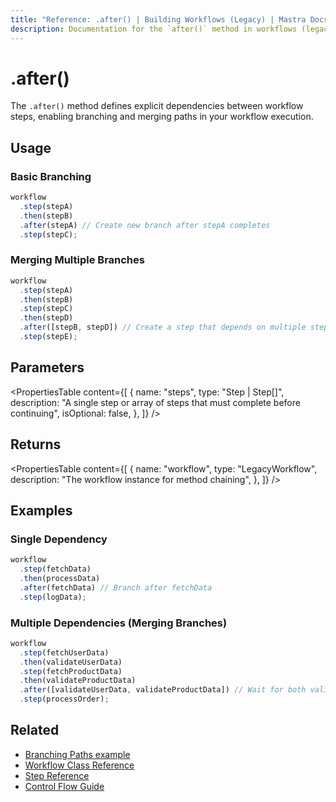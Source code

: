 ```yaml
---
title: "Reference: .after() | Building Workflows (Legacy) | Mastra Docs"
description: Documentation for the `after()` method in workflows (legacy), enabling branching and merging paths.
---
```


# .after()

The `.after()` method defines explicit dependencies between workflow steps, enabling branching and merging paths in your workflow execution.

## Usage

### Basic Branching

```typescript
workflow
  .step(stepA)
  .then(stepB)
  .after(stepA) // Create new branch after stepA completes
  .step(stepC);
```

### Merging Multiple Branches

```typescript
workflow
  .step(stepA)
  .then(stepB)
  .step(stepC)
  .then(stepD)
  .after([stepB, stepD]) // Create a step that depends on multiple steps
  .step(stepE);
```

## Parameters

<PropertiesTable
  content={[
    {
      name: "steps",
      type: "Step | Step[]",
      description:
        "A single step or array of steps that must complete before continuing",
      isOptional: false,
    },
  ]}
/>

## Returns

<PropertiesTable
  content={[
    {
      name: "workflow",
      type: "LegacyWorkflow",
      description: "The workflow instance for method chaining",
    },
  ]}
/>

## Examples

### Single Dependency

```typescript
workflow
  .step(fetchData)
  .then(processData)
  .after(fetchData) // Branch after fetchData
  .step(logData);
```

### Multiple Dependencies (Merging Branches)

```typescript
workflow
  .step(fetchUserData)
  .then(validateUserData)
  .step(fetchProductData)
  .then(validateProductData)
  .after([validateUserData, validateProductData]) // Wait for both validations to complete
  .step(processOrder);
```

## Related

- [Branching Paths example](../../examples/workflows_legacy/branching-paths.mdx)
- [Workflow Class Reference](./workflow.mdx)
- [Step Reference](./step-class.mdx)
- [Control Flow Guide](../../docs/workflows-legacy/control-flow.mdx)